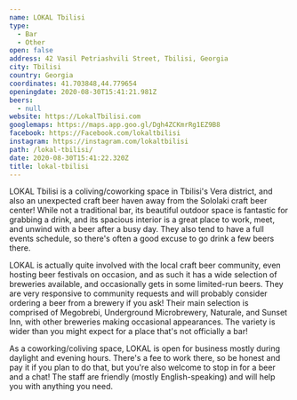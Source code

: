 ```yaml
---
name: LOKAL Tbilisi
type:
  - Bar
  - Other
open: false
address: 42 Vasil Petriashvili Street, Tbilisi, Georgia
city: Tbilisi
country: Georgia
coordinates: 41.703848,44.779654
openingdate: 2020-08-30T15:41:21.981Z
beers:
  - null
website: https://LokalTbilisi.com
googlemaps: https://maps.app.goo.gl/Dgh4ZCKmrRg1EZ9B8
facebook: https://Facebook.com/lokaltbilisi
instagram: https://instagram.com/lokaltbilisi
path: /lokal-tbilisi/
date: 2020-08-30T15:41:22.320Z
title: lokal-tbilisi
---
```

LOKAL Tbilisi is a coliving/coworking space in Tbilisi's Vera district, and also an unexpected craft beer haven away from the Sololaki craft beer center! While not a traditional bar, its beautiful outdoor space is fantastic for grabbing a drink, and its spacious interior is a great place to work, meet, and unwind with a beer after a busy day. They also tend to have a full events schedule, so there's often a good excuse to go drink a few beers there.

LOKAL is actually quite involved with the local craft beer community, even hosting beer festivals on occasion, and as such it has a wide selection of breweries available, and occasionally gets in some limited-run beers. They are very responsive to community requests and will probably consider ordering a beer from a brewery if you ask! Their main selection is comprised of Megobrebi, Underground Microbrewery, Naturale, and Sunset Inn, with other breweries making occasional appearances. The variety is wider than you might expect for a place that's not officially a bar!

As a coworking/coliving space, LOKAL is open for business mostly during daylight and evening hours. There's a fee to work there, so be honest and pay it if you plan to do that, but you're also welcome to stop in for a beer and a chat! The staff are friendly (mostly English-speaking) and will help you with anything you need. 